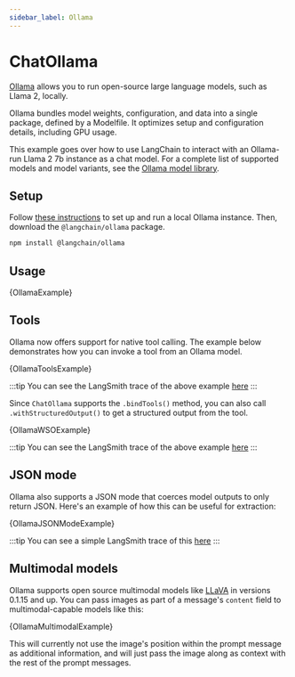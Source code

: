 ```yaml
---
sidebar_label: Ollama
---
```


# ChatOllama

[Ollama](https://ollama.ai/) allows you to run open-source large language models, such as Llama 2, locally.

Ollama bundles model weights, configuration, and data into a single package, defined by a Modelfile. It optimizes setup and configuration details, including GPU usage.

This example goes over how to use LangChain to interact with an Ollama-run Llama 2 7b instance as a chat model.
For a complete list of supported models and model variants, see the [Ollama model library](https://github.com/jmorganca/ollama#model-library).

## Setup

Follow [these instructions](https://github.com/jmorganca/ollama) to set up and run a local Ollama instance. Then, download the `@langchain/ollama` package.


<IntegrationInstallTooltip></IntegrationInstallTooltip>

```bash npm2yarn
npm install @langchain/ollama
```

## Usage


<CodeBlock language="typescript">{OllamaExample}</CodeBlock>

## Tools

Ollama now offers support for native tool calling. The example below demonstrates how you can invoke a tool from an Ollama model.


<CodeBlock language="typescript">{OllamaToolsExample}</CodeBlock>

:::tip
You can see the LangSmith trace of the above example [here](https://smith.langchain.com/public/e98d812b-82cd-43a3-9760-e8a4f418c273/r)
:::

Since `ChatOllama` supports the `.bindTools()` method, you can also call `.withStructuredOutput()` to get a structured output from the tool.


<CodeBlock language="typescript">{OllamaWSOExample}</CodeBlock>

:::tip
You can see the LangSmith trace of the above example [here](https://smith.langchain.com/public/ed113c53-1299-4814-817e-1157c9eac47e/r)
:::

## JSON mode

Ollama also supports a JSON mode that coerces model outputs to only return JSON. Here's an example of how this can be useful for extraction:


<CodeBlock language="typescript">{OllamaJSONModeExample}</CodeBlock>

:::tip
You can see a simple LangSmith trace of this [here](https://smith.langchain.com/public/1fbd5660-b7fd-41c3-9d3a-a6ecc735277c/r)
:::

## Multimodal models

Ollama supports open source multimodal models like [LLaVA](https://ollama.ai/library/llava) in versions 0.1.15 and up.
You can pass images as part of a message's `content` field to multimodal-capable models like this:


<CodeBlock language="typescript">{OllamaMultimodalExample}</CodeBlock>

This will currently not use the image's position within the prompt message as additional information, and will just pass
the image along as context with the rest of the prompt messages.
